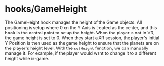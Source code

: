
<Meta title="Hooks/GameHeight" />

# hooks/GameHeight
The GameHeight hook manages the height of the Game objects. All positioning is setup where 0 on the Y Axis is treated as the center, and this hook is the central point to setup the height. When the player is not in VR, the game height is set to 0. When they start a XR session, the player's initial Y Position is then used as the game height to ensure that the planets are on the player's height level. With the `setHeight` function, we can manually manage it. For example, if the player would want to change it to a different height while in-game.